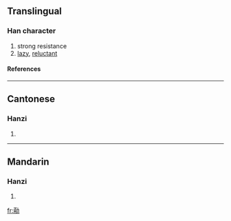 ==Translingual==
===Han character===
{{Han char|rad=力|as=08|sn=10|four=|canj=一月大尸 (MBKS)}}
# strong resistance
# [[lazy]], [[reluctant]]
====References====
{{Han ref|kx=0147.450|hdz=10373.030|uh=351D|ud=13597}}

----
==Cantonese==
===Hanzi===
{{yue-hanzi|jyut=|y=leung5}}
# {{defn|Cantonese}}

----
==Mandarin==
===Hanzi===
{{cmn-hanzi|pin=[[liǎng]] (liang3)|wg=liang<sup>3</sup>}}
# {{defn|Mandarin}}

[[fr:㔝]]